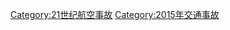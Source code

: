 {{Year by category
|m=2
|c=0
|d=1
|y=5
|cat=航空事故
|sortkey=Aviation accidents
|parent=21世纪航空事故
|subcat=2015年交通事故
}}
[[Category:21世纪航空事故|Category:21世纪航空事故]]
[[Category:2015年交通事故|Category:2015年交通事故]]